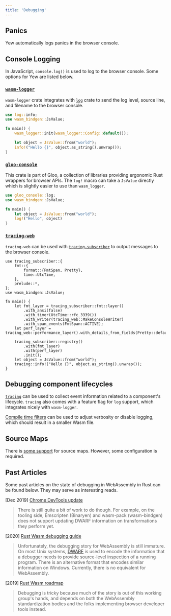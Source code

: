 ```yaml
---
title: 'Debugging'
---
```


## Panics

Yew automatically logs panics in the browser console.

## Console Logging

In JavaScript, `console.log()` is used to log to the browser console. Some options for Yew are listed below.

### [`wasm-logger`](https://crates.io/crates/wasm-logger)

`wasm-logger` crate integrates with [`log`](https://crates.io/crates/log) crate to send the log level, source line, and filename to the browser console.

```rust ,ignore
use log::info;
use wasm_bindgen::JsValue;

fn main() {
    wasm_logger::init(wasm_logger::Config::default());

    let object = JsValue::from("world");
    info!("Hello {}", object.as_string().unwrap());
}
```

### [`gloo-console`](https://crates.io/crates/gloo-console)

This crate is part of Gloo, a collection of libraries providing ergonomic Rust wrappers for browser APIs.
The `log!` macro can take a `JsValue` directly which is slightly easier to use than `wasm_logger`.

```rust ,ignore
use gloo_console::log;
use wasm_bindgen::JsValue;

fn main() {
    let object = JsValue::from("world");
    log!("Hello", object)
}
```

### [`tracing-web`](https://crates.io/crates/tracing-web)

`tracing-web` can be used with [`tracing-subscriber`](https://crates.io/crates/tracing-subscriber) to output messages to the browser console.

```rust, ignore
use tracing_subscriber::{
    fmt::{
        format::{FmtSpan, Pretty},
        time::UtcTime,
    },
    prelude::*,
};
use wasm_bindgen::JsValue;

fn main() {
    let fmt_layer = tracing_subscriber::fmt::layer()
        .with_ansi(false)
        .with_timer(UtcTime::rfc_3339())
        .with_writer(tracing_web::MakeConsoleWriter)
        .with_span_events(FmtSpan::ACTIVE);
    let perf_layer = tracing_web::performance_layer().with_details_from_fields(Pretty::default());

    tracing_subscriber::registry()
        .with(fmt_layer)
        .with(perf_layer)
        .init();
    let object = JsValue::from("world");
    tracing::info!("Hello {}", object.as_string().unwrap());
}
```

## Debugging component lifecycles

[`tracing`](https://crates.io/crates/tracing) can be used to collect event information related to a component's lifecycle. `tracing` also comes with a feature flag for `log` support, which integrates nicely with `wasm-logger`.

[Compile time filters](https://docs.rs/tracing/latest/tracing/level_filters/index.html#compile-time-filters) can be used to adjust verbosity or disable logging, which should result in a smaller Wasm file.

## Source Maps

There is [some support](https://developer.chrome.com/blog/wasm-debugging-2019/#enter-dwarf) for source maps.
However, some configuration is required.

## Past Articles

Some past articles on the state of debugging in WebAssembly in Rust can be found below. They may serve as interesting reads.

\[Dec 2019\] [Chrome DevTools update](https://developers.google.com/web/updates/2019/12/webassembly#the_future)

> There is still quite a bit of work to do though. For example, on the tooling side, Emscripten \(Binaryen\) and wasm-pack \(wasm-bindgen\) does not support updating DWARF information on transformations they perform yet.

\[2020\] [Rust Wasm debugging guide](https://rustwasm.github.io/book/reference/debugging.html#using-a-debugger)

> Unfortunately, the debugging story for WebAssembly is still immature. On most Unix systems, [DWARF](http://dwarfstd.org/) is used to encode the information that a debugger needs to provide source-level inspection of a running program. There is an alternative format that encodes similar information on Windows. Currently, there is no equivalent for WebAssembly.

\[2019\] [Rust Wasm roadmap](https://rustwasm.github.io/rfcs/007-2019-roadmap.html#debugging)

> Debugging is tricky because much of the story is out of this working group's hands, and depends on both the WebAssembly standardization bodies and the folks implementing browser developer tools instead.
